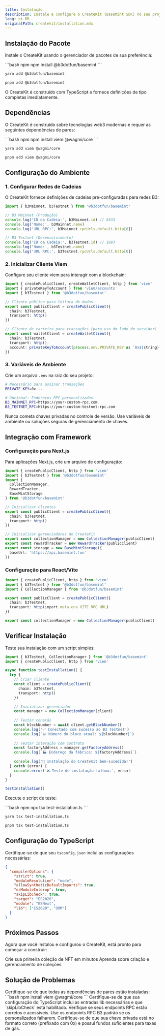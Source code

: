 ```yaml
---
title: Instalação
description: Instale e configure o CreateKit (BaseMint SDK) no seu projeto
lang: pt-BR
originalPath: createkit/installation.mdx
---
```


## Instalação do Pacote

Instale o CreateKit usando o gerenciador de pacotes de sua preferência:

<CodeGroup>
```bash npm
npm install @b3dotfun/basemint
```

```bash yarn
yarn add @b3dotfun/basemint
```

```bash pnpm
pnpm add @b3dotfun/basemint
```
</CodeGroup>

<Note>
O CreateKit é construído com TypeScript e fornece definições de tipo completas imediatamente.
</Note>

## Dependências

O CreateKit é construído sobre tecnologias web3 modernas e requer as seguintes dependências de pares:

<CodeGroup>
```bash npm
npm install viem @wagmi/core
```

```bash yarn
yarn add viem @wagmi/core
```

```bash pnpm
pnpm add viem @wagmi/core
```
</CodeGroup>

## Configuração do Ambiente

### 1. Configurar Redes de Cadeias

O CreateKit fornece definições de cadeias pré-configuradas para redes B3:

```typescript title="chains.ts"
import { b3Mainnet, b3Testnet } from '@b3dotfun/basemint'

// B3 Mainnet (Produção)
console.log('ID da Cadeia:', b3Mainnet.id) // 8333
console.log('Nome:', b3Mainnet.name)
console.log('URL RPC:', b3Mainnet.rpcUrls.default.http[0])

// B3 Testnet (Desenvolvimento)
console.log('ID da Cadeia:', b3Testnet.id) // 1993
console.log('Nome:', b3Testnet.name)
console.log('URL RPC:', b3Testnet.rpcUrls.default.http[0])
```

### 2. Inicializar Cliente Viem

Configure seu cliente viem para interagir com a blockchain:

```typescript title="client.ts"
import { createPublicClient, createWalletClient, http } from 'viem'
import { privateKeyToAccount } from 'viem/accounts'
import { b3Testnet } from '@b3dotfun/basemint'

// Cliente público para leitura de dados
export const publicClient = createPublicClient({
  chain: b3Testnet,
  transport: http()
})

// Cliente de carteira para transações (para uso do lado do servidor)
export const walletClient = createWalletClient({
  chain: b3Testnet,
  transport: http(),
  account: privateKeyToAccount(process.env.PRIVATE_KEY as `0x${string}`)
})
```

### 3. Variáveis de Ambiente

Crie um arquivo `.env` na raiz do seu projeto:

```bash title=".env"
# Necessário para assinar transações
PRIVATE_KEY=0x...

# Opcional: Endereços RPC personalizados
B3_MAINNET_RPC=https://your-custom-rpc.com
B3_TESTNET_RPC=https://your-custom-testnet-rpc.com
```

<Warning>
Nunca cometa chaves privadas no controle de versão. Use variáveis de ambiente ou soluções seguras de gerenciamento de chaves.
</Warning>

## Integração com Framework

### Configuração para Next.js

Para aplicações Next.js, crie um arquivo de configuração:

```typescript title="lib/createkit.ts"
import { createPublicClient, http } from 'viem'
import { b3Testnet } from '@b3dotfun/basemint'
import { 
  CollectionManager, 
  RewardTracker, 
  BaseMintStorage 
} from '@b3dotfun/basemint'

// Inicializar clientes
export const publicClient = createPublicClient({
  chain: b3Testnet,
  transport: http()
})

// Inicializar gerenciadores do CreateKit
export const collectionManager = new CollectionManager(publicClient)
export const rewardTracker = new RewardTracker(publicClient)
export const storage = new BaseMintStorage({
  baseUrl: 'https://api.basemint.fun'
})
```

### Configuração para React/Vite

```typescript title="src/lib/createkit.ts"
import { createPublicClient, http } from 'viem'
import { b3Testnet } from '@b3dotfun/basemint'
import { CollectionManager } from '@b3dotfun/basemint'

export const publicClient = createPublicClient({
  chain: b3Testnet,
  transport: http(import.meta.env.VITE_RPC_URL)
})

export const collectionManager = new CollectionManager(publicClient)
```

## Verificar Instalação

Teste sua instalação com um script simples:

```typescript title="test-installation.ts"
import { b3Testnet, CollectionManager } from '@b3dotfun/basemint'
import { createPublicClient, http } from 'viem'

async function testInstallation() {
  try {
    // Criar cliente
    const client = createPublicClient({
      chain: b3Testnet,
      transport: http()
    })

    // Inicializar gerenciador
    const manager = new CollectionManager(client)
    
    // Testar conexão
    const blockNumber = await client.getBlockNumber()
    console.log('✅ Conectado com sucesso ao B3 Testnet')
    console.log(`📊 Número do bloco atual: ${blockNumber}`)
    
    // Testar interação com contrato
    const factoryAddress = manager.getFactoryAddress()
    console.log(`🏭 Endereço da fábrica: ${factoryAddress}`)
    
    console.log('🎉 Instalação do CreateKit bem-sucedida!')
  } catch (error) {
    console.error('❌ Teste de instalação falhou:', error)
  }
}

testInstallation()
```

Execute o script de teste:

<CodeGroup>
```bash npm
npx tsx test-installation.ts
```

```bash yarn
yarn tsx test-installation.ts
```

```bash pnpm
pnpm tsx test-installation.ts
```
</CodeGroup>

## Configuração do TypeScript

Certifique-se de que seu `tsconfig.json` inclui as configurações necessárias:

```json title="tsconfig.json"
{
  "compilerOptions": {
    "strict": true,
    "moduleResolution": "node",
    "allowSyntheticDefaultImports": true,
    "esModuleInterop": true,
    "skipLibCheck": true,
    "target": "ES2020",
    "module": "ESNext",
    "lib": ["ES2020", "DOM"]
  }
}
```

## Próximos Passos

Agora que você instalou e configurou o CreateKit, está pronto para começar a construir:

<CardGroup cols={2}>
  <Card title="Guia de Início Rápido" icon="rocket" href="/createkit/quickstart">
    Crie sua primeira coleção de NFT em minutos
  </Card>
  <Card title="Gerenciamento de Coleções" icon="folder" href="/createkit/collections">
    Aprenda sobre criação e gerenciamento de coleções
  </Card>
</CardGroup>

## Solução de Problemas

<AccordionGroup>
  <Accordion title="Erros de módulo não encontrado">
    Certifique-se de que todas as dependências de pares estão instaladas:
    ```bash
    npm install viem @wagmi/core
    ```
  </Accordion>

  <Accordion title="Erros de TypeScript">
    Certifique-se de que sua configuração do TypeScript inclui as entradas lib necessárias e que `skipLibCheck` está habilitado.
  </Accordion>

  <Accordion title="Problemas de conexão de rede">
    Verifique se seus endpoints RPC estão corretos e acessíveis. Use os endpoints RPC B3 padrão se os personalizados falharem.
  </Accordion>

  <Accordion title="Erros de formato de chave privada">
    Certifique-se de que sua chave privada está no formato correto (prefixado com 0x) e possui fundos suficientes para taxas de gás.
  </Accordion>
</AccordionGroup>
